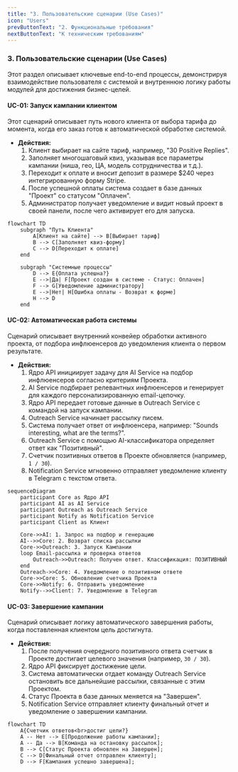```yaml
---
title: "3. Пользовательские сценарии (Use Cases)"
icon: "Users"
prevButtonText: "2. Функциональные требования"
nextButtonText: "К техническим требованиям"
---
```


### 3. Пользовательские сценарии (Use Cases)
Этот раздел описывает ключевые end-to-end процессы, демонстрируя взаимодействие пользователя с системой и внутреннюю логику работы модулей для достижения бизнес-целей.

#### UC-01: Запуск кампании клиентом
Этот сценарий описывает путь нового клиента от выбора тарифа до момента, когда его заказ готов к автоматической обработке системой.

*   **Действия:**
    1.  Клиент выбирает на сайте тариф, например, "30 Positive Replies".
    2.  Заполняет многошаговый квиз, указывая все параметры кампании (ниша, гео, ЦА, модель сотрудничества и т.д.).
    3.  Переходит к оплате и вносит депозит в размере $240 через интегрированную форму Stripe.
    4.  После успешной оплаты система создает в базе данных "Проект" со статусом "Оплачен".
    5.  Администратор получает уведомление и видит новый проект в своей панели, после чего активирует его для запуска.

```mermaid
flowchart TD
    subgraph "Путь Клиента"
        A[Клиент на сайте] --> B[Выбирает тариф]
        B --> C[Заполняет квиз-форму]
        C --> D[Переходит к оплате]
    end
    
    subgraph "Системные процессы"
        D --> E{Оплата успешна?}
        E -->|Да| F[Проект создан в системе - Статус: Оплачен]
        F --> G[Уведомление администратору]
        E -->|Нет| H[Ошибка оплаты - Возврат к форме]
        H --> D
    end
```

#### UC-02: Автоматическая работа системы
Сценарий описывает внутренний конвейер обработки активного проекта, от подбора инфлюенсеров до уведомления клиента о первом результате.

*   **Действия:**
    1.  Ядро API инициирует задачу для AI Service на подбор инфлюенсеров согласно критериям Проекта.
    2.  AI Service подбирает релевантных инфлюенсеров и генерирует для каждого персонализированную email-цепочку.
    3.  Ядро API передает готовые данные в Outreach Service с командой на запуск кампании.
    4.  Outreach Service начинает рассылку писем.
    5.  Система получает ответ от инфлюенсера, например: "Sounds interesting, what are the terms?".
    6.  Outreach Service с помощью AI-классификатора определяет ответ как "Позитивный".
    7.  Счетчик позитивных ответов в Проекте обновляется (например, `1 / 30`).
    8.  Notification Service мгновенно отправляет уведомление клиенту в Telegram с текстом ответа.

```mermaid
sequenceDiagram
    participant Core as Ядро API
    participant AI as AI Service
    participant Outreach as Outreach Service
    participant Notify as Notification Service
    participant Client as Клиент

    Core->>AI: 1. Запрос на подбор и генерацию
    AI-->>Core: 2. Возврат списка рассылки
    Core->>Outreach: 3. Запуск Кампании
    loop Email-рассылка и проверка ответов
        Outreach->>Outreach: Получен ответ. Классификация: ПОЗИТИВНЫЙ
    end
    Outreach->>Core: 4. Уведомление о позитивном ответе
    Core->>Core: 5. Обновление счетчика Проекта
    Core->>Notify: 6. Отправить уведомление
    Notify-->>Client: 7. Уведомление в Telegram
```

#### UC-03: Завершение кампании
Сценарий описывает логику автоматического завершения работы, когда поставленная клиентом цель достигнута.

*   **Действия:**
    1.  После получения очередного позитивного ответа счетчик в Проекте достигает целевого значения (например, `30 / 30`).
    2.  Ядро API фиксирует достижение цели.
    3.  Система автоматически отдает команду Outreach Service остановить все дальнейшие рассылки, связанные с этим Проектом.
    4.  Статус Проекта в базе данных меняется на "Завершен".
    5.  Notification Service отправляет клиенту финальный отчет и уведомление о завершении кампании.

```mermaid
flowchart TD
    A{Счетчик ответов<br>достиг цели?}
    A -- Нет --> E[Продолжение работы кампании];
    A -- Да --> B[Команда на остановку рассылок];
    B --> C[Статус Проекта обновлен на Завершен];
    C --> D[Финальный отчет отправлен клиенту];
    D --> F[Кампания успешно завершена];
```

